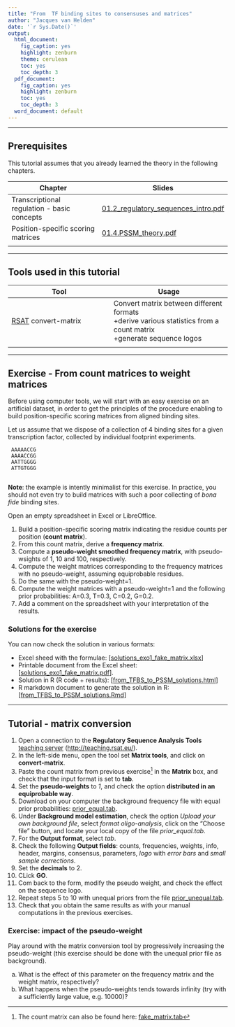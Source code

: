 ```yaml
---
title: "From  TF binding sites to consensuses and matrices"
author: "Jacques van Helden"
date: '`r Sys.Date()`'
output:
  html_document:
    fig_caption: yes
    highlight: zenburn
    theme: cerulean
    toc: yes
    toc_depth: 3
  pdf_document:
    fig_caption: yes
    highlight: zenburn
    toc: yes
    toc_depth: 3
  word_document: default
---
```


* * * 

## Prerequisites

This tutorial assumes that you already learned the theory in the following chapters.


| Chapter | Slides |
|---------|--------|
| Transcriptional regulation - basic concepts | [01.2_regulatory_sequences_intro.pdf](http://rsa-tools.github.io/course/pdf_files/01.2_regulatory_sequences_intro.pdf)  |
| Position-specific scoring matrices | [01.4.PSSM_theory.pdf](http://rsa-tools.github.io/course/pdf_files/01.4.PSSM_theory.pdf) |
|  |  |

* * * 

## Tools used in this tutorial


| Tool | Usage |
|------|-------|
| [RSAT](http://teaching.rsat.eu/) convert-matrix | Convert matrix between different formats<br>+derive various statistics from a count matrix<br>+generate sequence logos|
| | | 

* * * 

## Exercise - From count matrices to weight matrices

Before using computer tools, we will start with an easy exercise on an artificial dataset, in order to get the principles of the procedure enabling to build position-specific scoring matrices from aligned binding sites. 


Let us assume that we dispose of a collection of 4 binding sites for a given transcription factor, collected by individual footprint experiments. 

     AAAAACCG
     AAAACCGG
     AATTGGGG
     ATTGTGGG
     
**Note**: the example is intently minimalist for this exercise. In practice, you should not even try to build matrices with such a poor collecting of *bona fide* binding sites.

Open an empty spreadsheet in Excel or LibreOffice.

1. Build a position-specific scoring matrix indicating the residue counts per position (**count matrix**). 
2. From this count matrix, derive a **frequency matrix**. 
3. Compute a **pseudo-weight smoothed frequency matrix**, with pseudo-wsights of 1, 10 and 100, respectively.
4. Compute the weight matrices corresponding to the frequency matrices with no pseudo-weight, assuming equiprobable residues.
6. Do the same with the pseudo-weight=1.
5. Compute the weight matrices with a pseudo-weight=1 and the following prior probabilities: A=0.3, T=0.3, C=0.2, G=0.2.
5. Add a comment on the spreadsheet with your interpretation of the results. 

### Solutions for the exercise

You can now check the solution in various formats: 

- Excel sheed with the formulae: [[solutions_exo1_fake_matrix.xlsx](solutions_exo1_fake_matrix.xlsx)] 
- Printable document from the Excel sheet: [[solutions_exo1_fake_matrix.pdf](solutions_exo1_fake_matrix.pdf)].
- Solution in R (R code + results): [[from_TFBS_to_PSSM_solutions.html](from_TFBS_to_PSSM_solutions.html)]
- R markdown document to generate the solution in R: [[from_TFBS_to_PSSM_solutions.Rmd](from_TFBS_to_PSSM_solutions.Rmd)]

* * * 

## Tutorial - matrix conversion

1. Open a connection to the **Regulatory Sequence Analysis Tools** [teaching server](http://teaching.rsat.eu/) ([http://teaching.rsat.eu/](http://teaching.rsat.eu/)).
2. In the left-side menu, open the tool set **Matrix tools**, and click on **convert-matrix**.
3. Paste the count matrix from previous exercise^[The count matrix can also be found here: [fake_matrix.tab](fake_matrix.tab)] in the **Matrix** box, and check that the input format is set to **tab**.
4. Set the **pseudo-weights** to *1*, and check the option **distributed in an equiprobable way**.
5. Download on your computer the background frequency file with equal prior probabilities: [prior_equal.tab](prior_equal.tab).
6. Under **Background model estimation**, check the option *Upload your own background file*, select *format oligo-analysis*, click on the "Choose file" button, and locate your local copy of the file *prior_equal.tab*. 
7. For the **Output format**, select *tab*.
8. Check the following **Output fields**: counts, frequencies, weights, info, header, margins, consensus, parameters, *logo* with *error bars* and *small sample corrections*.
9. Set the **decimals** to 2. 
10. CLick **GO**.
11. Com back to the form, modify the pseudo weight, and check the effect on the sequence logo.
11. Repeat steps 5 to 10 with unequal priors from the file [prior_unequal.tab](prior_unequal.tab).
12. Check that you obtain the same results as with your manual computations in the previous exercises. 

### Exercise: impact of the pseudo-weight

Play around with the matrix conversion tool by progressively increasing the pseudo-weight (this exercise should be done with the unequal prior file as background). 

a. What is the effect of this parameter on the frequency matrix and the weight matrix, respectively? 
b. What happens when the pseudo-weights tends towards infinity (try with a sufficiently large value, e.g. 10000)?

<!--

## Playing with PSSM

### Download a matrix from footprintDB

1. Open a connection to [footprintDB](http://floresta.eead.csic.es/footprintdb/) ([http://floresta.eead.csic.es/footprintdb/](http://floresta.eead.csic.es/footprintdb/))
2. In the menu on the left site, click **Databases**
3. Select one transcription factor of your choice (one different per student).
4. Download the binding sites. 
5. Download the DNA binding motif.
6. Note about matrix formats


- convert matrix between tab-delimited and stamp-transfac (footprintDB) and transfac


### Take-home message

1. Logos
2. Impact of the number of sites. Error bars on the logos
3. Interpretation and impact of the pseudo-weight. 


# Scanning sequences to predict TF binding sites

- Select a motif from footprintDB / RegulonDB collection
- get the matrix + consensus 
- Scan all the promoters from E.coli

    - with a strict consensus
    - with degenerate consensus
    - with the PSSM

- check if you recovered the annotated binding sites
- evaluate the number of predicted sites


# Matrix comparison and clustering

- Enter with a motif in footprintDB and compare it with the whole database ("search"" form)
- The same but restrict to a specific organism
- matrix-clustering demo + exercises (Jaime)

# To do

## convert-matrix (Jacques)

- check that the matrices downloaded from footprintDB can be converted (including name)
- test the STAMP format OK
- aparently the footprintDB format is a hybrid between stamp and transfac -> add it explicitly in the convert-matrix input formats 
- convert-matrix: fix the problem with frequency matrices which appear as flat logos with huge error bars

- convert-matrix: produce colored consensus in HTML format

## footprintDB (sugerencias, wish list para mas tarde)

- coloracion de los consensus: import colored consensus sfrom convert-matrices
- include sequence of binding sites in the export format if it exists. Note that this makes HUGE files for matrices derived form ChIP-seq -> to be evaluated
- links "Binding sites" currently give all the binding sites for all the TF. Could you adda column with the TF name and/or enable to select binding sites per matrix



-->




